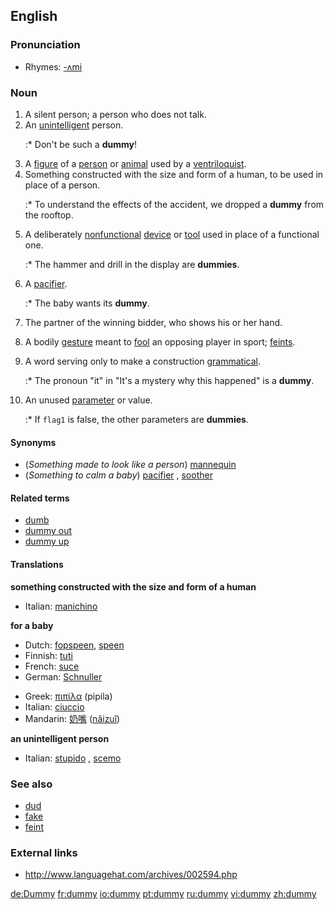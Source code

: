 ==English==

===Pronunciation===
*Rhymes: [[Rhymes:English:-ʌmi|-ʌmi]]

===Noun===
{{en-noun|dummies}}

# A silent person; a person who does not talk.
# An [[unintelligent]] person.
#:* Don't be such a '''dummy'''!
# A [[figure]] of a [[person]] or [[animal]] used by a [[ventriloquist]].
# Something constructed with the size and form of a human, to be used in place of a person.
#:* To understand the effects of the accident, we dropped a '''dummy''' from the rooftop.
# A deliberately [[nonfunctional]] [[device]] or [[tool]] used in place of a functional one.
#:* The hammer and drill in the display are '''dummies'''.
# {{cattag|Australia|UK}} A [[pacifier]].
#:* The baby wants its '''dummy'''.
# {{bridge}} The partner of the winning bidder, who shows his or her hand.
# <!--Dialect?--> A bodily [[gesture]] meant to [[fool]] an opposing player in sport; [[feint]]s.
# {{linguistics}} A word serving only to make a construction [[grammatical]].
#:* The pronoun "it" in "It's a mystery why this happened" is a '''dummy'''.
# {{complang}} An unused [[parameter]] or value.
#:* If <code>flag1</code> is false, the other parameters are '''dummies'''.

====Synonyms====
*(''Something made to look like a person'') [[mannequin]]
*(''Something to calm a baby'') [[pacifier]] {{italbrac|US}}, [[soother]] {{italbrac|Canada}}

====Related terms====
*[[dumb]]
*[[dummy out]]
*[[dummy up]]

====Translations====
'''something constructed with the size and form of a human'''
{{top}}
*Italian: [[manichino]] {{m}}
{{mid}}
{{bottom}}

'''for a baby'''
{{top}}
*Dutch: [[fopspeen]], [[speen]] {{m}}
*Finnish: [[tuti]]
*French: [[suce]]
*German: [[Schnuller]] {{m}}
{{mid}}
*Greek: [[πιπίλα]] (pipila) {{f}}
*Italian: [[ciuccio]] {{m}}
*Mandarin: [[奶嘴]] ([[nǎizuǐ]])
{{bottom}}

'''an unintelligent person'''
{{top}}
*Italian: [[stupido]] {{m}}, [[it|scemo]] {{m}}
{{mid}}
{{bottom}}

===See also===
*[[dud]]
*[[fake]]
*[[feint]]

===External links===
*http://www.languagehat.com/archives/002594.php

[[de:Dummy]]
[[fr:dummy]]
[[io:dummy]]
[[pt:dummy]]
[[ru:dummy]]
[[vi:dummy]]
[[zh:dummy]]